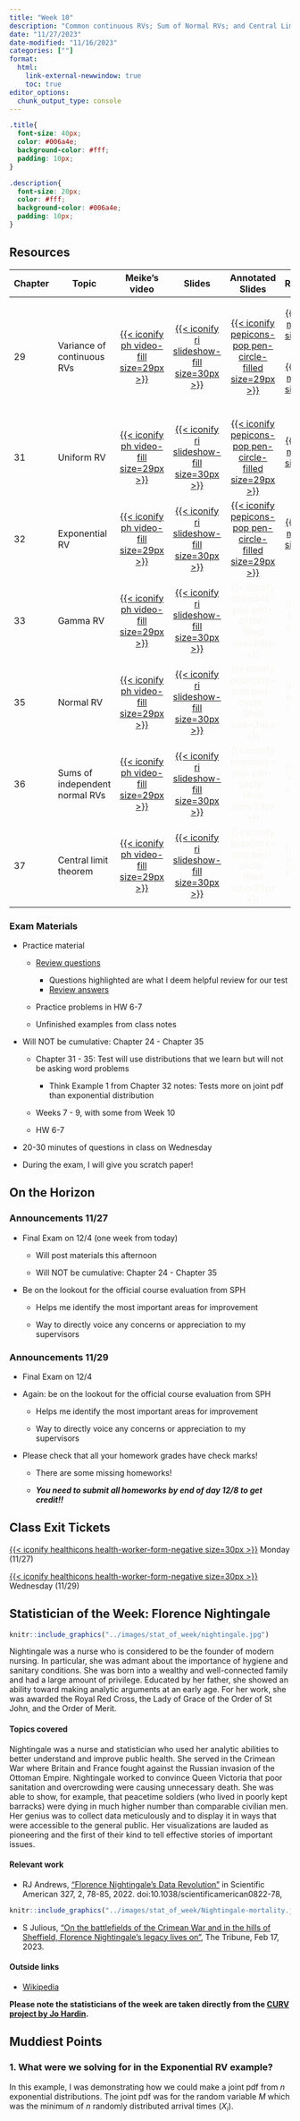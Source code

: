 ```yaml
---
title: "Week 10"
description: "Common continuous RVs; Sum of Normal RVs; and Central Limit Theorem"
date: "11/27/2023"
date-modified: "11/16/2023"
categories: [""]
format: 
  html:
    link-external-newwindow: true
    toc: true
editor_options: 
  chunk_output_type: console
---
```


```css
.title{
  font-size: 40px;
  color: #006a4e;
  background-color: #fff;
  padding: 10px;
}

.description{
  font-size: 20px;
  color: #fff;
  background-color: #006a4e;
  padding: 10px;
}
```

## Resources

+---------+--------------------------------+-----------------------------------------------------------------------------------------------------------------------------------------------------------------------------------------------------------------------------------------------------------------------------------------------------------------------------------------------------------------------------------------------+-----------------------------------------------------------------------------------------------------------------------+----------------------------------------------------------------------------------------------------------------------------------------+---------------------------------------------------------------------------------------------------------------------------------------------------------------------------------------------------------------------------------------------------------------------------------------------------------------------------------------------------------------------+
| Chapter | Topic                          | Meike's video                                                                                                                                                                                                                                                                                                                                                                                 | Slides                                                                                                                | Annotated Slides                                                                                                                       | Recording                                                                                                                                                                                                                                                                                                                                                           |
+=========+================================+:=============================================================================================================================================================================================================================================================================================================================================================================================:+:=====================================================================================================================:+:======================================================================================================================================:+:===================================================================================================================================================================================================================================================================================================================================================================:+
| 29      | Variance of continuous RVs     | [[{{< iconify ph video-fill size=29px >}}](https://ohsuitg-my.sharepoint.com/personal/wakim_ohsu_edu/_layouts/15/stream.aspx?id=%2Fpersonal%2Fwakim%5Fohsu%5Fedu%2FDocuments%2FTeaching%2FClasses%2FF2023%5FBSTA%5F550%2FMeike%5Frecordings%2F29%20Variance%20and%20Sums%20of%20rv%2Emp4&referrer=StreamWebApp%2EWeb&referrerScenario=AddressBarCopied%2Eview)]{style="color:#f8f5f0;"}       | [[{{< iconify ri slideshow-fill size=30px >}}](/slides/29_Variance_and_Sums_of_rv.qmd)]{style="color:#f8f5f0;"}       | [[{{< iconify pepicons-pop pen-circle-filled size=29px >}}](/slides_annotated/29_Variance_and_Sums_of_rv.pdf)]{style="color:#f8f5f0;"} | [[{{< iconify mdi video size=34px >}}](https://ohsuitg-my.sharepoint.com/personal/wakim_ohsu_edu/_layouts/15/stream.aspx?id=%2Fpersonal%2Fwakim%5Fohsu%5Fedu%2FDocuments%2FTeaching%2FClasses%2FF2023%5FBSTA%5F550%2FRecordings%2F29%5FVariance%5FCont%5FRV%2Emp4&referrer=StreamWebApp%2EWeb&referrerScenario=AddressBarCopied%2Eview)]{style="color:#f8f5f0;"}    |
|         |                                |                                                                                                                                                                                                                                                                                                                                                                                               |                                                                                                                       |                                                                                                                                        |                                                                                                                                                                                                                                                                                                                                                                     |
|         |                                |                                                                                                                                                                                                                                                                                                                                                                                               |                                                                                                                       |                                                                                                                                        | [[{{< iconify mdi video size=34px >}}](https://ohsuitg-my.sharepoint.com/personal/wakim_ohsu_edu/_layouts/15/stream.aspx?id=%2Fpersonal%2Fwakim%5Fohsu%5Fedu%2FDocuments%2FTeaching%2FClasses%2FF2023%5FBSTA%5F550%2FRecordings%2F29%5FVariance%5FCont%5FRVPt2%2Emp4&referrer=StreamWebApp%2EWeb&referrerScenario=AddressBarCopied%2Eview)]{style="color:#f8f5f0;"} |
+---------+--------------------------------+-----------------------------------------------------------------------------------------------------------------------------------------------------------------------------------------------------------------------------------------------------------------------------------------------------------------------------------------------------------------------------------------------+-----------------------------------------------------------------------------------------------------------------------+----------------------------------------------------------------------------------------------------------------------------------------+---------------------------------------------------------------------------------------------------------------------------------------------------------------------------------------------------------------------------------------------------------------------------------------------------------------------------------------------------------------------+
| 31      | Uniform RV                     | [[{{< iconify ph video-fill size=29px >}}](https://ohsuitg-my.sharepoint.com/personal/wakim_ohsu_edu/_layouts/15/stream.aspx?id=%2Fpersonal%2Fwakim%5Fohsu%5Fedu%2FDocuments%2FTeaching%2FClasses%2FF2023%5FBSTA%5F550%2FMeike%5Frecordings%2F31%20Uniform%20rv%2Emp4&referrer=StreamWebApp%2EWeb&referrerScenario=AddressBarCopied%2Eview)]{style="color:#f8f5f0;"}                          | [[{{< iconify ri slideshow-fill size=30px >}}](/slides/31_Uniform_rv.qmd)]{style="color:#f8f5f0;"}                    | [[{{< iconify pepicons-pop pen-circle-filled size=29px >}}](/slides_annotated/31_Uniform_rv.pdf)]{style="color:#f8f5f0;"}              | [[{{< iconify mdi video size=34px >}}](https://ohsuitg-my.sharepoint.com/personal/wakim_ohsu_edu/_layouts/15/stream.aspx?id=%2Fpersonal%2Fwakim%5Fohsu%5Fedu%2FDocuments%2FTeaching%2FClasses%2FF2023%5FBSTA%5F550%2FRecordings%2F31%5FUniform%5Frv%2Emp4&referrer=StreamWebApp%2EWeb&referrerScenario=AddressBarCopied%2Eview)]{style="color:#f8f5f0;"}            |
+---------+--------------------------------+-----------------------------------------------------------------------------------------------------------------------------------------------------------------------------------------------------------------------------------------------------------------------------------------------------------------------------------------------------------------------------------------------+-----------------------------------------------------------------------------------------------------------------------+----------------------------------------------------------------------------------------------------------------------------------------+---------------------------------------------------------------------------------------------------------------------------------------------------------------------------------------------------------------------------------------------------------------------------------------------------------------------------------------------------------------------+
| 32      | Exponential RV                 | [[{{< iconify ph video-fill size=29px >}}](https://ohsuitg-my.sharepoint.com/personal/wakim_ohsu_edu/_layouts/15/stream.aspx?id=%2Fpersonal%2Fwakim%5Fohsu%5Fedu%2FDocuments%2FTeaching%2FClasses%2FF2023%5FBSTA%5F550%2FMeike%5Frecordings%2F32%20Exponential%20rv%2Emp4&referrer=StreamWebApp%2EWeb&referrerScenario=AddressBarCopied%2Eview)]{style="color:#f8f5f0;"}                      | [[{{< iconify ri slideshow-fill size=30px >}}](/slides/32_Exponential_rv.qmd)]{style="color:#f8f5f0;"}                | [[{{< iconify pepicons-pop pen-circle-filled size=29px >}}](/slides_annotated/32_Exponential_rv.pdf)]{style="color:#f8f5f0;"}          | [[{{< iconify mdi video size=34px >}}](https://ohsuitg-my.sharepoint.com/personal/wakim_ohsu_edu/_layouts/15/stream.aspx?id=%2Fpersonal%2Fwakim%5Fohsu%5Fedu%2FDocuments%2FTeaching%2FClasses%2FF2023%5FBSTA%5F550%2FRecordings%2F32%5FExponential%5Frv%2Emp4&referrer=StreamWebApp%2EWeb&referrerScenario=AddressBarCopied%2Eview)]{style="color:#f8f5f0;"}        |
+---------+--------------------------------+-----------------------------------------------------------------------------------------------------------------------------------------------------------------------------------------------------------------------------------------------------------------------------------------------------------------------------------------------------------------------------------------------+-----------------------------------------------------------------------------------------------------------------------+----------------------------------------------------------------------------------------------------------------------------------------+---------------------------------------------------------------------------------------------------------------------------------------------------------------------------------------------------------------------------------------------------------------------------------------------------------------------------------------------------------------------+
| 33      | Gamma RV                       | [[{{< iconify ph video-fill size=29px >}}](https://ohsuitg-my.sharepoint.com/personal/wakim_ohsu_edu/_layouts/15/stream.aspx?id=%2Fpersonal%2Fwakim%5Fohsu%5Fedu%2FDocuments%2FTeaching%2FClasses%2FF2023%5FBSTA%5F550%2FMeike%5Frecordings%2F33%20Gamma%20rv%2Emp4&referrer=StreamWebApp%2EWeb&referrerScenario=AddressBarCopied%2Eview)]{style="color:#f8f5f0;"}                            | [[{{< iconify ri slideshow-fill size=30px >}}](/slides/33_Gamma_rv.qmd)]{style="color:#f8f5f0;"}                      | [{{< iconify pepicons-pop pen-circle-filled size=29px >}}]{style="color:#f8f5f0;"}                                                     | [{{< iconify mdi video size=34px >}}]{style="color:#f8f5f0;"}                                                                                                                                                                                                                                                                                                       |
+---------+--------------------------------+-----------------------------------------------------------------------------------------------------------------------------------------------------------------------------------------------------------------------------------------------------------------------------------------------------------------------------------------------------------------------------------------------+-----------------------------------------------------------------------------------------------------------------------+----------------------------------------------------------------------------------------------------------------------------------------+---------------------------------------------------------------------------------------------------------------------------------------------------------------------------------------------------------------------------------------------------------------------------------------------------------------------------------------------------------------------+
| 35      | Normal RV                      | [[{{< iconify ph video-fill size=29px >}}](https://ohsuitg-my.sharepoint.com/personal/wakim_ohsu_edu/_layouts/15/stream.aspx?id=%2Fpersonal%2Fwakim%5Fohsu%5Fedu%2FDocuments%2FTeaching%2FClasses%2FF2023%5FBSTA%5F550%2FMeike%5Frecordings%2F35%20Normal%20Distribution%2Emp4&referrer=StreamWebApp%2EWeb&referrerScenario=AddressBarCopied%2Eview)]{style="color:#f8f5f0;"}                 | [[{{< iconify ri slideshow-fill size=30px >}}](/slides/35_Normal_rv.qmd)]{style="color:#f8f5f0;"}                     | [{{< iconify pepicons-pop pen-circle-filled size=29px >}}]{style="color:#f8f5f0;"}                                                     | [{{< iconify mdi video size=34px >}}]{style="color:#f8f5f0;"}                                                                                                                                                                                                                                                                                                       |
+---------+--------------------------------+-----------------------------------------------------------------------------------------------------------------------------------------------------------------------------------------------------------------------------------------------------------------------------------------------------------------------------------------------------------------------------------------------+-----------------------------------------------------------------------------------------------------------------------+----------------------------------------------------------------------------------------------------------------------------------------+---------------------------------------------------------------------------------------------------------------------------------------------------------------------------------------------------------------------------------------------------------------------------------------------------------------------------------------------------------------------+
| 36      | Sums of independent normal RVs | [[{{< iconify ph video-fill size=29px >}}](https://ohsuitg-my.sharepoint.com/personal/wakim_ohsu_edu/_layouts/15/stream.aspx?id=%2Fpersonal%2Fwakim%5Fohsu%5Fedu%2FDocuments%2FTeaching%2FClasses%2FF2023%5FBSTA%5F550%2FMeike%5Frecordings%2F36%20Sums%20of%20Independent%20Normal%20rv%2Emp4&referrer=StreamWebApp%2EWeb&referrerScenario=AddressBarCopied%2Eview)]{style="color:#f8f5f0;"} | [[{{< iconify ri slideshow-fill size=30px >}}](/slides/36_Sums_of_Independent_Normal_rv.qmd)]{style="color:#f8f5f0;"} | [{{< iconify pepicons-pop pen-circle-filled size=29px >}}]{style="color:#f8f5f0;"}                                                     | [{{< iconify mdi video size=34px >}}]{style="color:#f8f5f0;"}                                                                                                                                                                                                                                                                                                       |
+---------+--------------------------------+-----------------------------------------------------------------------------------------------------------------------------------------------------------------------------------------------------------------------------------------------------------------------------------------------------------------------------------------------------------------------------------------------+-----------------------------------------------------------------------------------------------------------------------+----------------------------------------------------------------------------------------------------------------------------------------+---------------------------------------------------------------------------------------------------------------------------------------------------------------------------------------------------------------------------------------------------------------------------------------------------------------------------------------------------------------------+
| 37      | Central limit theorem          | [[{{< iconify ph video-fill size=29px >}}](https://ohsuitg-my.sharepoint.com/personal/wakim_ohsu_edu/_layouts/15/stream.aspx?id=%2Fpersonal%2Fwakim%5Fohsu%5Fedu%2FDocuments%2FTeaching%2FClasses%2FF2023%5FBSTA%5F550%2FMeike%5Frecordings%2F37%20Central%20Limit%20Theorem%2Emp4&referrer=StreamWebApp%2EWeb&referrerScenario=AddressBarCopied%2Eview)]{style="color:#f8f5f0;"}             | [[{{< iconify ri slideshow-fill size=30px >}}](/slides/37_Central_Limit_Theorem.qmd)]{style="color:#f8f5f0;"}         | [{{< iconify pepicons-pop pen-circle-filled size=29px >}}]{style="color:#f8f5f0;"}                                                     | [{{< iconify mdi video size=34px >}}]{style="color:#f8f5f0;"}                                                                                                                                                                                                                                                                                                       |
+---------+--------------------------------+-----------------------------------------------------------------------------------------------------------------------------------------------------------------------------------------------------------------------------------------------------------------------------------------------------------------------------------------------------------------------------------------------+-----------------------------------------------------------------------------------------------------------------------+----------------------------------------------------------------------------------------------------------------------------------------+---------------------------------------------------------------------------------------------------------------------------------------------------------------------------------------------------------------------------------------------------------------------------------------------------------------------------------------------------------------------+

### Exam Materials

-   Practice material

    -   [Review questions](/weeks/week_10/Final_review_questions.pdf)

        -   Questions highlighted are what I deem helpful review for our test
        -   [Review answers](/weeks/week_10/Final_review_answers.pdf)

    -   Practice problems in HW 6-7

    -   Unfinished examples from class notes

-   Will NOT be cumulative: Chapter 24 - Chapter 35

    -   Chapter 31 - 35: Test will use distributions that we learn but will not be asking word problems

        -   Think Example 1 from Chapter 32 notes: Tests more on joint pdf than exponential distribution

    -   Weeks 7 - 9, with some from Week 10

    -   HW 6-7

-   20-30 minutes of questions in class on Wednesday

-   During the exam, I will give you scratch paper!

## On the Horizon

### Announcements 11/27

-   Final Exam on 12/4 (one week from today)

    -   Will post materials this afternoon

    -   Will NOT be cumulative: Chapter 24 - Chapter 35

-   Be on the lookout for the official course evaluation from SPH

    -   Helps me identify the most important areas for improvement

    -   Way to directly voice any concerns or appreciation to my supervisors

### Announcements 11/29

-   Final Exam on 12/4

-   Again: be on the lookout for the official course evaluation from SPH

    -   Helps me identify the most important areas for improvement

    -   Way to directly voice any concerns or appreciation to my supervisors

-   Please check that all your homework grades have check marks!

    -   There are some missing homeworks!

    -   ***You need to submit all homeworks by end of day 12/8 to get credit!!***

## Class Exit Tickets

[[{{< iconify healthicons health-worker-form-negative size=30px >}}](https://forms.office.com/Pages/ResponsePage.aspx?id=V3lz4rj6fk2U9pvWr59xWFMopmPUjRtDiHLswhgacNhUQk5FVjNGQ0xBUktWTTM2QldEUzU4WFZDQS4u)]{style="color:#f8f5f0;"} Monday (11/27)

[[{{< iconify healthicons health-worker-form-negative size=30px >}}](https://forms.office.com/Pages/ResponsePage.aspx?id=V3lz4rj6fk2U9pvWr59xWFMopmPUjRtDiHLswhgacNhUQ0xaRlZLNEtYMVBITzVLUTlHQUFZNjM1My4u)]{style="color:#f8f5f0;"} Wednesday (11/29)

## Statistician of the Week: Florence Nightingale

::: grid
::: g-col-4
```r
knitr::include_graphics("../images/stat_of_week/nightingale.jpg")
```
:::

::: g-col-8
Nightingale was a nurse who is considered to be the founder of modern nursing. In particular, she was admant about the importance of hygiene and sanitary conditions. She was born into a wealthy and well-connected family and had a large amount of privilege. Educated by her father, she showed an ability toward making analytic arguments at an early age. For her work, she was awarded the Royal Red Cross, the Lady of Grace of the Order of St John, and the Order of Merit.
:::
:::

#### Topics covered

Nightingale was a nurse and statistician who used her analytic abilities to better understand and improve public health. She served in the Crimean War where Britain and France fought against the Russian invasion of the Ottoman Empire. Nightingale worked to convince Queen Victoria that poor sanitation and overcrowding were causing unnecessary death. She was able to show, for example, that peacetime soldiers (who lived in poorly kept barracks) were dying in much higher number than comparable civilian men. Her genius was to collect data meticulously and to display it in ways that were accessible to the general public. Her visualizations are lauded as pioneering and the first of their kind to tell effective stories of important issues.

#### Relevant work

-   RJ Andrews, <a href = "https://www.scientificamerican.com/article/how-florence-nightingale-changed-data-visualization-forever/" target = "_blank">"Florence Nightingale's Data Revolution"</a> in Scientific American 327, 2, 78-85, 2022. doi:10.1038/scientificamerican0822-78,

```r
knitr::include_graphics("../images/stat_of_week/Nightingale-mortality.jpg")
```

-   S Julious, <a href = "https://www.sheffieldtribune.co.uk/p/on-the-battlefields-of-the-crimean" target = "_blank">"On the battlefields of the Crimean War and in the hills of Sheffield, Florence Nightingale's legacy lives on"</a>, The Tribune, Feb 17, 2023.

#### Outside links

-   [Wikipedia](https://en.wikipedia.org/wiki/Florence_Nightingale)

**Please note the statisticians of the week are taken directly from the [CURV project by Jo Hardin](https://hardin47.github.io/CURV/).**

## Muddiest Points

### 1. What were we solving for in the Exponential RV example?

In this example, I was demonstrating how we could make a joint pdf from $n$ exponential distributions. The joint pdf was for the random variable $M$ which was the minimum of $n$ randomly distributed arrival times ($X_i$).
